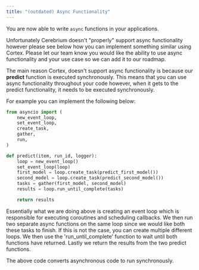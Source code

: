 ```yaml
---
title: "(outdated) Async Functionality"
---
```


<Note>You are now able to write `async` functions in your applications.</Note>

Unfortunately Cerebrium doesn't "properly" support async functionality however please see below how you can implement something similar using Cortex. Please
let our team know you would like the ability to use async functionality and your use case so we can add it to our roadmap.

The main reason Cortex, doesn't support async functionality is because our **predict** function is executed synchronously. This means that you can use async
functionality throughout your code however, when it gets to the predict functionality, it needs to be executed synchronously.

For example you can implement the following below:

```python
from asyncio import (
    new_event_loop,
    set_event_loop,
    create_task,
    gather,
    run,
)

def predict(item, run_id, logger):
    loop = new_event_loop()
    set_event_loop(loop)
    first_model = loop.create_task(predict_first_model())
    second_model = loop.create_task(predict_second_model())
    tasks = gather(first_model, second_model)
    results = loop.run_until_complete(tasks)

    return results
```

Essentially what we are doing above is creating an event loop which is responsible for executing coroutines and scheduling callbacks.
We then run two separate async functions on the same loop since we would like both these tasks to finish. If this is not the case, you can create multiple different
loops. We then use the 'run_until_complete' function to wait until both functions have returned. Lastly we return the results from the two predict functions.

The above code converts asynchronous code to run synchronously.
